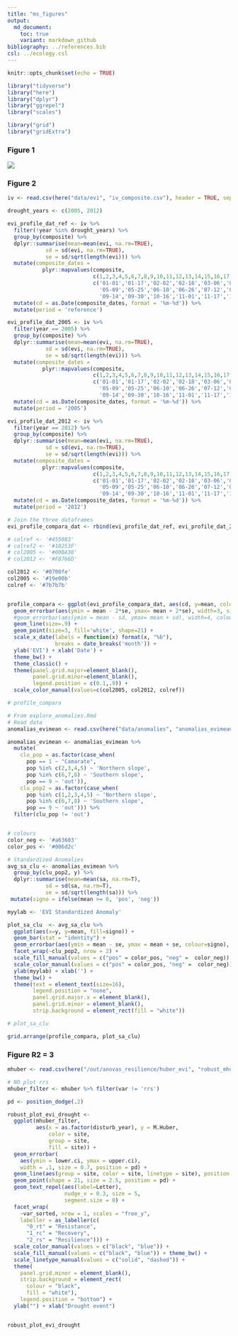 ```yaml
---
title: "ms_figures"
output:  
  md_document:
    toc: true
    variant: markdown_github
bibliography: ../references.bib
csl: ../ecology.csl
---
```


```r
knitr::opts_chunk$set(echo = TRUE)
```

```r
library("tidyverse")
library("here")
library("dplyr")
library("ggrepel")
library("scales")

library("grid")
library("gridExtra")
```


### Figure 1

![](../out/fig/geomap/mapa_situacion.jpg)


### Figure 2 

```r
iv <- read.csv(here("data/evi", "iv_composite.csv"), header = TRUE, sep = ',')

drought_years <- c(2005, 2012)

evi_profile_dat_ref <- iv %>% 
  filter(!year %in% drought_years) %>% 
  group_by(composite) %>% 
  dplyr::summarise(mean=mean(evi, na.rm=TRUE),
            sd = sd(evi, na.rm=TRUE),
            se = sd/sqrt(length(evi))) %>% 
  mutate(composite_dates = 
           plyr::mapvalues(composite,
                           c(1,2,3,4,5,6,7,8,9,10,11,12,13,14,15,16,17,18,19,20,21,22,23),
                           c('01-01','01-17','02-02','02-18','03-06','03-22','04-07','04-23',
                             '05-09','05-25','06-10','06-26','07-12','07-28','08-13','08-29',
                             '09-14','09-30','10-16','11-01','11-17','12-03','12-19'))) %>%
  mutate(cd = as.Date(composite_dates, format = '%m-%d')) %>% 
  mutate(period = 'reference')

evi_profile_dat_2005 <- iv %>% 
  filter(year == 2005) %>% 
  group_by(composite) %>% 
  dplyr::summarise(mean=mean(evi, na.rm=TRUE),
            sd = sd(evi, na.rm=TRUE),
            se = sd/sqrt(length(evi))) %>% 
  mutate(composite_dates = 
           plyr::mapvalues(composite,
                           c(1,2,3,4,5,6,7,8,9,10,11,12,13,14,15,16,17,18,19,20,21,22,23),
                           c('01-01','01-17','02-02','02-18','03-06','03-22','04-07','04-23',
                             '05-09','05-25','06-10','06-26','07-12','07-28','08-13','08-29',
                             '09-14','09-30','10-16','11-01','11-17','12-03','12-19'))) %>%
  mutate(cd = as.Date(composite_dates, format = '%m-%d')) %>% 
  mutate(period = '2005')

evi_profile_dat_2012 <- iv %>% 
  filter(year == 2012) %>% 
  group_by(composite) %>% 
  dplyr::summarise(mean=mean(evi, na.rm=TRUE),
            sd = sd(evi, na.rm=TRUE),
            se = sd/sqrt(length(evi))) %>% 
  mutate(composite_dates = 
           plyr::mapvalues(composite,
                           c(1,2,3,4,5,6,7,8,9,10,11,12,13,14,15,16,17,18,19,20,21,22,23),
                           c('01-01','01-17','02-02','02-18','03-06','03-22','04-07','04-23',
                             '05-09','05-25','06-10','06-26','07-12','07-28','08-13','08-29',
                             '09-14','09-30','10-16','11-01','11-17','12-03','12-19'))) %>%
  mutate(cd = as.Date(composite_dates, format = '%m-%d')) %>% 
  mutate(period = '2012')

# Join the three dataframes
evi_profile_compara_dat <- rbind(evi_profile_dat_ref, evi_profile_dat_2005, evi_profile_dat_2012)

# colref <- '#455883'
# colref2 <- '#10253F'
# col2005 <- '#00BA38'
# col2012 <- '#F8766D'

col2012 <- '#0700fe'
col2005 <- '#19e00b'
colref <- '#7b7b7b'


profile_compara <- ggplot(evi_profile_compara_dat, aes(cd, y=mean, color=period)) + 
  geom_errorbar(aes(ymin = mean - 2*se, ymax= mean + 2*se), width=3, size=.5) + 
  #geom_errorbar(aes(ymin = mean - sd, ymax= mean + sd), width=4, colour='black') + 
  geom_line(size=.9) + 
  geom_point(size=3, fill='white', shape=21) +
  scale_x_date(labels = function(x) format(x, "%b"),
               breaks = date_breaks('month')) + 
  ylab('EVI') + xlab('Date') + 
  theme_bw() +
  theme_classic() + 
  theme(panel.grid.major=element_blank(),
        panel.grid.minor=element_blank(),
        legend.position = c(0.1,.9)) +
  scale_color_manual(values=c(col2005, col2012, colref))

# profile_compara 
```


```r
# From explore_anomalies.Rmd 
# Read data 
anomalias_evimean <- read.csv(here("data/anomalies", "anomalias_evimean.csv"),header = TRUE, sep = ',')

anomalias_evimean <- anomalias_evimean %>% 
  mutate(
    clu_pop = as.factor(case_when(
      pop == 1 ~ "Camarate",
      pop %in% c(2,3,4,5) ~ 'Northern slope',
      pop %in% c(6,7,8) ~ 'Southern slope',
      pop == 9 ~ 'out')),
    clu_pop2 = as.factor(case_when(
      pop %in% c(1,2,3,4,5) ~ 'Northern slope',
      pop %in% c(6,7,8) ~ 'Southern slope',
      pop == 9 ~ 'out'))) %>% 
  filter(clu_pop != 'out')


# colours 
color_neg <- '#a63603'
color_pos <- '#006d2c'

# Standardized Anomalies 
avg_sa_clu <- anomalias_evimean %>% 
  group_by(clu_pop2, y) %>% 
  dplyr::summarise(mean=mean(sa, na.rm=T),
            sd = sd(sa, na.rm=T),
            se = sd/sqrt(length(sa))) %>% 
 mutate(signo = ifelse(mean >= 0, 'pos', 'neg'))

myylab <- 'EVI Standardized Anomaly'

plot_sa_clu  <- avg_sa_clu %>%  
  ggplot(aes(x=y, y=mean, fill=signo)) + 
  geom_bar(stat = "identity") + 
  geom_errorbar(aes(ymin = mean - se, ymax = mean + se, colour=signo), width=.5) +
  facet_wrap(~clu_pop2, nrow = 2) + 
  scale_fill_manual(values = c("pos" = color_pos, "neg" =  color_neg)) +
  scale_color_manual(values = c("pos" = color_pos, "neg" =  color_neg)) +
  ylab(myylab) + xlab('') +
  theme_bw() +
  theme(text = element_text(size=16),
        legend.position = "none",
        panel.grid.major.x = element_blank(),
        panel.grid.minor = element_blank(),
        strip.background = element_rect(fill = "white"))

# plot_sa_clu
```


```r
grid.arrange(profile_compara, plot_sa_clu)
```


### Figure R2 = 3 
```r
mhuber <- read.csv(here("/out/anovas_resilience/huber_evi", "robust_mhuber.csv"), header = TRUE)

# NO plot rrs 
mhuber_filter <- mhuber %>% filter(var != 'rrs')

pd <- position_dodge(.2)

robust_plot_evi_drought <-
  ggplot(mhuber_filter, 
         aes(x = as.factor(disturb_year), y = M.Huber, 
             color = site, 
             group = site, 
             fill = site)) +
  geom_errorbar(
    aes(ymin = lower.ci, ymax = upper.ci),
    width = .1, size = 0.7, position = pd) +
  geom_line(aes(group = site, color = site, linetype = site), position = pd) +
  geom_point(shape = 21, size = 2.5, position = pd) +
  geom_text_repel(aes(label=Letter), 
                  nudge_x = 0.3, size = 5,
                  segment.size = 0) +
  facet_wrap(
    ~var_sorted, nrow = 1, scales = "free_y",
    labeller = as_labeller(c(
      "0_rt" = "Resistance",
      "1_rc" = "Recovery",
      "2_rs" = "Resilience"))) +
  scale_color_manual(values = c("black", "blue")) +
  scale_fill_manual(values = c("black", "blue")) + theme_bw() +
  scale_linetype_manual(values = c("solid", "dashed")) +
  theme(
    panel.grid.minor = element_blank(),
    strip.background = element_rect(
      colour = "black",
      fill = "white"),
    legend.position = "bottom") +
  ylab("") + xlab("Drought event")


robust_plot_evi_drought 
```


